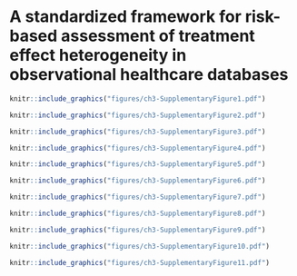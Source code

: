 # A standardized framework for risk-based assessment of treatment effect heterogeneity in observational healthcare databases {#sec-framework}
\vspace*{\fill}\par
\pagebreak


```r
knitr::include_graphics("figures/ch3-SupplementaryFigure1.pdf")
```

```r
knitr::include_graphics("figures/ch3-SupplementaryFigure2.pdf")
```

```r
knitr::include_graphics("figures/ch3-SupplementaryFigure3.pdf")
```

```r
knitr::include_graphics("figures/ch3-SupplementaryFigure4.pdf")
```

```r
knitr::include_graphics("figures/ch3-SupplementaryFigure5.pdf")
```

```r
knitr::include_graphics("figures/ch3-SupplementaryFigure6.pdf")
```

```r
knitr::include_graphics("figures/ch3-SupplementaryFigure7.pdf")
```


```r
knitr::include_graphics("figures/ch3-SupplementaryFigure8.pdf")
```

```r
knitr::include_graphics("figures/ch3-SupplementaryFigure9.pdf")
```

```r
knitr::include_graphics("figures/ch3-SupplementaryFigure10.pdf")
```

```r
knitr::include_graphics("figures/ch3-SupplementaryFigure11.pdf")
```

